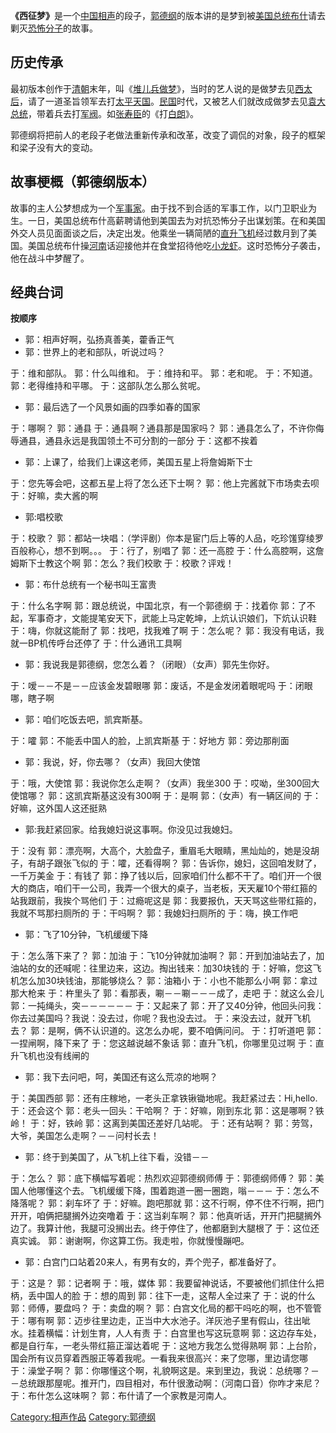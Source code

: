 {{Multiple issues|
{{Notability Unreferenced|time=2020-09-15T22:35:11+00:00}}
{{Fanpov|time=2020-09-15T22:35:11+00:00}}
{{Original research|time=2020-09-15T22:35:11+00:00}}
{{Unreferenced|time=2020-09-15T22:35:11+00:00}}
}}
'''《西征梦》'''是一个[[中国|中国]][[相声|相声]]的段子，[[郭德纲|郭德纲]]的版本讲的是梦到被[[美国总统|美国总统]][[乔治·沃克·布什|布什]]请去剿灭[[恐怖分子|恐怖分子]]的故事。

==历史传承==
最初版本创作于[[清朝|清朝]]末年，叫《[[堆儿兵做梦|堆儿兵做梦]]》，当时的艺人说的是做梦去见[[西太后|西太后]]，请了一道圣旨领军去打[[太平天国|太平天国]]。[[中華民國|民国]]时代，又被艺人们就改成做梦去见[[袁世凯|袁大总统]]，带着兵去打[[军阀|军阀]]。如[[张寿臣|张寿臣]]的《打[[白朗_(民國)|白朗]]》。

郭德纲将把前人的老段子老做法重新传承和改革，改变了调侃的对象，段子的框架和梁子没有大的变动。

==故事梗概（郭德纲版本）==
故事的主人公梦想成为一个[[军事家|军事家]]。由于找不到合适的军事工作，以门卫职业为生。一日，美国总统布什高薪聘请他到美国去为对抗恐怖分子出谋划策。在和美国外交人员见面面谈之后，决定出发。他乘坐一辆简陋的[[直升飞机|直升飞机]]经过数月到了美国。美国总统布什操[[河南|河南]]话迎接他并在食堂招待他吃[[小龙虾|小龙虾]]。这时恐怖分子袭击，他在战斗中梦醒了。

==经典台词==
'''按顺序'''
*郭：相声好啊，弘扬真善美，藿香正气
*<poem>郭：世界上的老和部队，听说过吗？
于：维和部队。
郭：什么叫维和。
于：维持和平。
郭：老和呢。
于：不知道。
郭：老得维持和平哪。
于：这部队怎么那么贫呢。</poem>

*<poem>郭：最后选了一个风景如画的四季如春的国家
于：哪啊？
郭：通县
于：通县啊？通县那是国家吗？
郭：通县怎么了，不许你侮辱通县，通县永远是我国领土不可分割的一部分
于：这都不挨着</poem>

*<poem>郭：上课了，给我们上课这老师，美国五星上将詹姆斯下士
于：您先等会吧，这都五星上将了怎么还下士啊？
郭：他上完酱就下市场卖去呗
于：好嘛，卖大酱的啊</poem>

*<poem>郭:唱校歌
于：校歌？
郭：都站一块唱：（学评剧）你本是宦门后上等的人品，吃珍馐穿绫罗百般称心，想不到啊。。。
于：行了，别唱了
郭：还一高腔
于：什么高腔啊，这詹姆斯下士教这个啊
郭：怎么？我们校歌
于：校歌？评戏！</poem>

*<poem>郭：布什总统有一个秘书叫王富贵
于：什么名字啊
郭：跟总统说，中国北京，有一个郭德纲
于：找着你
郭：了不起，军事奇才，文能提笔安天下，武能上马定乾坤，上炕认识娘们，下炕认识鞋
于：嗨，你就这能耐了
郭：找吧，找我难了啊
于：怎么呢？
郭：我没有电话，我就一BP机传呼台还停了
于：什么通讯工具啊</poem>

* <poem>郭：我说我是郭德纲，您怎么着？（闭眼）（女声）郭先生你好。
于：嗳－－不是－－应该金发碧眼哪
郭：废话，不是金发闭着眼呢吗
于：闭眼哪，瞎子啊</poem>

*<poem>郭：咱们吃饭去吧，凯宾斯基。
于：嚯
郭：不能丢中国人的脸，上凯宾斯基
于：好地方
郭：旁边那削面</poem>

* <poem>郭：我说，好，你去哪？（女声）我回大使馆
于：哦，大使馆
郭：我说你怎么走啊？（女声）我坐300
于：哎呦，坐300回大使馆哪？
郭：这凯宾斯基这没有300啊
于：是啊
郭：（女声）有一辆区间的
于：好嘛，这外国人这还挺熟</poem>

* <poem>郭:我赶紧回家。给我媳妇说这事啊。你没见过我媳妇。
于：没有
郭：漂亮啊，大高个，大脸盘子，重眉毛大眼睛，黑灿灿的，她是没胡子，有胡子跟张飞似的
于：嚯，还看得啊？
郭：告诉你，媳妇，这回咱发财了，一千万美金
于：有钱了
郭：挣了钱以后，回家咱们什么都不干了。咱们开一个很大的商店，咱们干一公司，我弄一个很大的桌子，当老板，天天雇10个带红箍的站我跟前，我挨个骂他们
于：过瘾呢这是
郭：我要报仇，天天骂这些带红箍的，我就不骂那扫厕所的
于：干吗啊？
郭：我媳妇扫厕所的
于：嗨，换工作吧</poem>

* <poem>郭：飞了10分钟，飞机缓缓下降
于：怎么落下来了？
郭：加油
于：飞10分钟就加油啊？
郭：开到加油站去了，加油站的女的还喊呢：往里边来，这边。掏出钱来：加30块钱的
于：好嘛，您这飞机怎么加30块钱油，那能够烧么？
郭：油箱小
于：小也不能那么小啊
郭：拿过那大枪来
于：杵里头了
郭：看那表，唰－－唰－－－成了，走吧
于：就这么会儿
郭：一扽绳头，突－－－－－－
于：又起来了
郭：开了又40分钟，他回头问我：你去过美国吗？我说：没去过，你呢？我也没去过。
于：来没去过，就开飞机去？
郭：是啊，俩不认识道的。这怎么办呢，要不咱俩问问。
于：打听道吧
郭：一捏闸啊，降下来了
于：您这越说越不象话
郭：直升飞机，你哪里见过啊
于：直升飞机也没有线闸的</poem>

* <poem>郭：我下去问吧，呵，美国还有这么荒凉的地啊？
于：美国西部
郭：还有庄稼地，一老头正拿铁锹锄地呢。我赶紧过去：Hi,hello.
于：还会这个
郭：老头一回头：干哈啊？
于：好嘛，刚到东北
郭：这是哪啊？铁岭！
于：好，铁岭
郭：这离到美国还差好几站呢。
于：还有站啊？
郭：劳驾，大爷，美国怎么走啊？－－问村长去！</poem>

* <poem>郭：终于到美国了，从飞机上往下看，没错－－
于：怎么？
郭：底下横幅写着呢：热烈欢迎郭德纲师傅
于：郭德纲师傅？
郭：美国人他哪懂这个去。飞机缓缓下降，围着跑道一圈一圈跑，嗡－－－
于：怎么不降落呢？
郭：刹车坏了
于：好嘛。跑吧那就
郭：这不行啊，停不住不行啊，把门开开，咱俩把腿搁外边突噜着
于：这当刹车啊？
郭：他真听话，开开门把腿搁外边了。我算计他，我腿可没搁出去。终于停住了，他都磨到大腿根了
于：这位还真实诚。
郭：谢谢啊，你这算工伤。我走啦，你就慢慢蹦吧。</poem>

* <poem>郭：白宫门口站着20来人，有男有女的，弄个兜子，都准备好了。
于：这是？
郭：记者啊
于：哦，媒体
郭：我要留神说话，不要被他们抓住什么把柄，丢中国人的脸
于：想的周到
郭：往下一走，这帮人全过来了
于：说的什么
郭：师傅，要盘吗？
于：卖盘的啊？
郭：白宫文化局的都干吗吃的啊，也不管管
于：哪有啊
郭：迈步往里边走，正当中大水池子。洋灰池子里有假山，往出呲水。挂着横幅：计划生育，人人有责
于：白宫里也写这玩意啊
郭：这边存车处，都是自行车，一老头带红箍正溜达着呢
于：这地方我怎么觉得熟啊
郭：上台阶，国会所有议员穿着西服正等着我呢。一看我来很高兴：来了您哪，里边请您哪
于：澡堂子啊？
郭：你哪懂这个啊，礼貌啊这是。来到里边，我说：总统哪？－－总统跟那屋呢。推开门，四目相对，布什很激动啊：（河南口音）你咋才来尼？
于：布什怎么这味啊？
郭：布什请了一个家教是河南人。</poem>

[[Category:相声作品|Category:相声作品]]
[[Category:郭德纲|Category:郭德纲]]